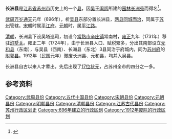 '''长洲县'''是[[江苏省|江苏省]][[苏州市|苏州市]]历史上的一个[[县|县]]，因[[吴国|吴]]王[[阖闾|阖闾]]所建的[[园林|园林]][[长洲苑|长洲苑]]而得名<ref>{{cite web|title=长洲县志|url=http://www.dfzb.suzhou.gov.cn/zsbl/251227_1.htm|accessdate=2013-10-20|author=张德夫修；皇甫汸等纂|publisher=苏州市地方志办公室|archiveurl=https://web.archive.org/web/20111227123432/http://www.dfzb.suzhou.gov.cn/zsbl/251227_1.htm|archivedate=2011-12-27|dead-url=yes}}</ref>。

[[武周|武周]][[萬歲通天|万岁通天]]元年（696年），析[[吴县|吴县]]东部分置长洲县，[[治所同城|两县同城而治]]，同属于[[苏州_(隋朝)|苏州]]管辖。[[宋朝|宋朝]]时属[[平江府|平江府]]。[[元朝|元朝]]时，属[[平江路_(元朝)|平江路]]。

[[清朝|清朝]]，长洲县下设吴塔巡司，初设今[[常熟市|常熟市]][[辛庄镇_(常熟市)|辛庄镇]]常南村，[[雍正|雍正]]九年（1731年）移驻[[浒墅关镇|浒墅关]]。雍正二年（1724年），由于长洲县人口、赋税繁多，分出其南部设立[[元和县|元和县]]（东南），与吴县（西南）、长洲县（东北）3县同治于府城内，同为[[苏州府|苏州府]]的[[治所同城|附郭县]]。1912年（民国元年）撤废长洲县、元和县，均并入吴县。

长洲县自古以来人才辈出，先后出现了[[苏州状元|17位状元]]，占苏州全市的四分之一多。

==参考资料==
{{reflist}}

{{Suzhou-stub}}
{{DEFAULTSORT:C}}
[[Category:武周县份|Category:武周县份]]
[[Category:五代十国县份|Category:五代十国县份]]
[[Category:宋朝县份|Category:宋朝县份]]
[[Category:元朝县份|Category:元朝县份]]
[[Category:明朝县份|Category:明朝县份]]
[[Category:清朝县份|Category:清朝县份]]
[[Category:江苏古代县份|Category:江苏古代县份]]
[[Category:苏州行政区划史|Category:苏州行政区划史]]
[[Category:696年建立的行政区划|Category:696年建立的行政区划]]
[[Category:1912年废除的行政区划|Category:1912年废除的行政区划]]